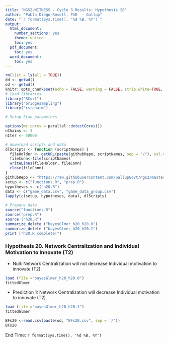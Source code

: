---
title: "NGS2-WITNESS - Cycle 3 Results: Hypothesis 20"
author: "Pablo Diego-Rosell, PhD  - Gallup"
date: "`r format(Sys.time(), '%d %B, %Y')`"
output:
  html_document:
    number_sections: yes
    theme: united
    toc: yes
  pdf_document:
    toc: yes
  word_document:
    toc: yes
---

```{r setup, include=FALSE}
rm(list = ls(all = TRUE))
dd <- getwd()
od <- getwd()
knitr::opts_chunk$set(echo = FALSE, warning = FALSE, strip.white=TRUE, tidy=TRUE)
# load libraries
library("RCurl")
library("bridgesampling")
library("rstanarm")

# Setup Stan parameters

options(mc.cores = parallel::detectCores())
nChains <- 3
nIter <- 50000

# download scripts and data
dlScripts <- function (scriptNames) {
  fileHolder <- getURL(paste(githubRepo, scriptNames, sep = "/"), ssl.verifypeer = FALSE)
  fileConn<-file(scriptNames)
  writeLines(fileHolder, fileConn)
  close(fileConn)
}
githubRepo <- "https://raw.githubusercontent.com/GallupGovt/ngs2/master/cycle3/Boomtown/Analysis"
setup <- c("functions.R", "prep.R")
hypotheses <- c("h20.R")
data <- c("game_data.csv", "game_data_group.csv")
lapply(c(setup, hypotheses, data), dlScripts)

# Prepare data
source("functions.R")
source("prep.R")
source ("h20.R")
summarize_delete ("bayesGlmer_h20_h20.0")
summarize_delete ("bayesGlmer_h20_h20.1")
print ("h20.R complete!")
```

### Hypothesis 20. Network Centralization and Individual Motivation to Innovate (T2)

- Null: Network Centralization will not decrease Individual motivation to innovate (T2).

```{r h20null}
load (file ="bayesGlmer_h20_h20.0")
fittedGlmer
```
- Prediction 1: Network Centralization will decrease Individual motivation to innovate (T2)

```{r }
load (file ="bayesGlmer_h20_h20.1")
fittedGlmer
```

```{r h20BFs}
BFs20 <-read.csv(paste(od, "BFs20.csv", sep = '/'))                      
BFs20
```

End Time: `r format(Sys.time(), '%d %B, %Y')`

<br />
<br />
<br />